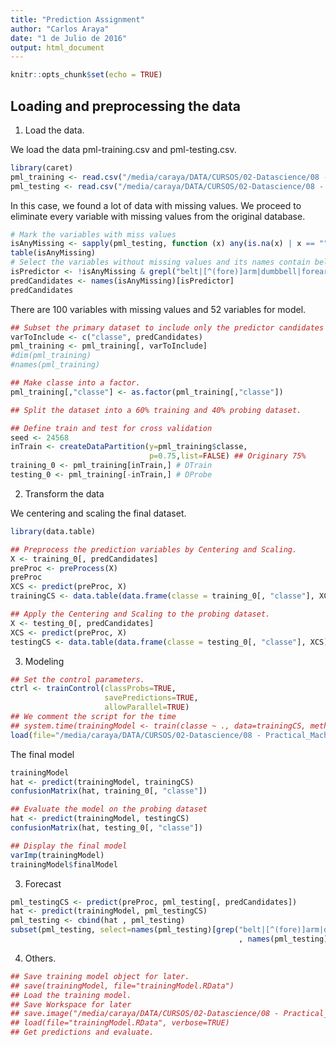 ```yaml
---
title: "Prediction Assignment"
author: "Carlos Araya"
date: "1 de Julio de 2016"
output: html_document
---
```


```r
knitr::opts_chunk$set(echo = TRUE)
```

## Loading and preprocessing the data

1. Load the data.

We load the data pml-training.csv and pml-testing.csv.

```r
library(caret)
pml_training <- read.csv("/media/caraya/DATA/CURSOS/02-Datascience/08 - Practical_Machine_Learning/PML_Assignment/pml-training.csv", na.strings = c("", "NA", "#DIV/0!"))
pml_testing <- read.csv("/media/caraya/DATA/CURSOS/02-Datascience/08 - Practical_Machine_Learning/PML_Assignment/pml-testing.csv", na.strings = c("", "NA", "#DIV/0!"))
```
In this case, we found a lot of data with missing values. We proceed to eliminate every variable with missing values from the original database.
```r
# Mark the variables with miss values
isAnyMissing <- sapply(pml_testing, function (x) any(is.na(x) | x == ""))
table(isAnyMissing)
# Select the variables without missing values and its names contain belt, arm, dumbbell, forearm
isPredictor <- !isAnyMissing & grepl("belt|[^(fore)]arm|dumbbell|forearm", names(isAnyMissing))
predCandidates <- names(isAnyMissing)[isPredictor]
predCandidates
```
There are 100 variables with missing values and 52 variables for model.
```r
## Subset the primary dataset to include only the predictor candidates and the outcome variable, classe.
varToInclude <- c("classe", predCandidates)
pml_training <- pml_training[, varToInclude]
#dim(pml_training)
#names(pml_training)

## Make classe into a factor.
pml_training[,"classe"] <- as.factor(pml_training[,"classe"])

## Split the dataset into a 60% training and 40% probing dataset.

## Define train and test for cross validation
seed <- 24568
inTrain <- createDataPartition(y=pml_training$classe,
                               p=0.75,list=FALSE) ## Originary 75%
training_0 <- pml_training[inTrain,] # DTrain
testing_0 <- pml_training[-inTrain,] # DProbe
```

2. Transform the data

We centering and scaling the final dataset.
```r
library(data.table)

## Preprocess the prediction variables by Centering and Scaling.
X <- training_0[, predCandidates]
preProc <- preProcess(X)
preProc
XCS <- predict(preProc, X)
trainingCS <- data.table(data.frame(classe = training_0[, "classe"], XCS))

## Apply the Centering and Scaling to the probing dataset.
X <- testing_0[, predCandidates]
XCS <- predict(preProc, X)
testingCS <- data.table(data.frame(classe = testing_0[, "classe"], XCS))
```

3. Modeling

```r
## Set the control parameters.
ctrl <- trainControl(classProbs=TRUE,
                     savePredictions=TRUE,
                     allowParallel=TRUE)
## We comment the script for the time
## system.time(trainingModel <- train(classe ~ ., data=trainingCS, method="rf"))
load(file="/media/caraya/DATA/CURSOS/02-Datascience/08 - Practical_Machine_Learning/PML_Assignment/trainingModel.RData", verbose=TRUE)
```

The final model
```r
trainingModel
hat <- predict(trainingModel, trainingCS)
confusionMatrix(hat, training_0[, "classe"])

## Evaluate the model on the probing dataset
hat <- predict(trainingModel, testingCS)
confusionMatrix(hat, testing_0[, "classe"])

## Display the final model
varImp(trainingModel)
trainingModel$finalModel
```

3. Forecast
```r
pml_testingCS <- predict(preProc, pml_testing[, predCandidates])
hat <- predict(trainingModel, pml_testingCS)
pml_testing <- cbind(hat , pml_testing)
subset(pml_testing, select=names(pml_testing)[grep("belt|[^(fore)]arm|dumbbell|forearm"
                                                   , names(pml_testing), invert=TRUE)])
```

4. Others.
```r
## Save training model object for later.
## save(trainingModel, file="trainingModel.RData")
## Load the training model.
## Save Workspace for later
## save.image("/media/caraya/DATA/CURSOS/02-Datascience/08 - Practical_Machine_Learning/PML_Assignment/Prediction_Assignment.RData")
## load(file="trainingModel.RData", verbose=TRUE)
## Get predictions and evaluate.
```